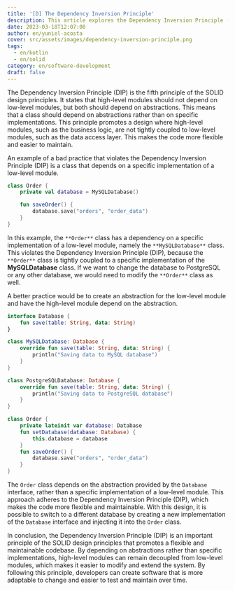 ```yaml
---
title: '[D] The Dependency Inversion Principle'
description: This article explores the Dependency Inversion Principle (DIP) in SOLID design principles, highlighting the benefits of creating flexible and easy-to-maintain code. It provides a Kotlin example for implementing DIP to achieve an adaptable codebase.
date: 2023-03-18T12:07:00
author: en/yuniel-acosta
cover: src/assets/images/dependency-inversion-principle.png
tags:
  - en/kotlin
  - en/solid
category: en/software-development
draft: false
---
```

The Dependency Inversion Principle (DIP) is the fifth principle of the SOLID design principles. It states that high-level modules should not depend on low-level modules, but both should depend on abstractions. This means that a class should depend on abstractions rather than on specific implementations. This principle promotes a design where high-level modules, such as the business logic, are not tightly coupled to low-level modules, such as the data access layer. This makes the code more flexible and easier to maintain.

An example of a bad practice that violates the Dependency Inversion Principle (DIP) is a class that depends on a specific implementation of a low-level module.

```kotlin
class Order {
    private val database = MySQLDatabase()

    fun saveOrder() {
        database.save("orders", "order_data")
    }
}
```

In this example, the `**Order**` class has a dependency on a specific implementation of a low-level module, namely the `**MySQLDatabase**` class. This violates the Dependency Inversion Principle (DIP), because the `**Order**` class is tightly coupled to a specific implementation of the **MySQLDatabase** class. If we want to change the database to PostgreSQL or any other database, we would need to modify the `**Order**` class as well.

A better practice would be to create an abstraction for the low-level module and have the high-level module depend on the abstraction.

```kotlin
interface Database {
    fun save(table: String, data: String)
}

class MySQLDatabase: Database {
    override fun save(table: String, data: String) {
        println("Saving data to MySQL database")
    }
}

class PostgreSQLDatabase: Database {
    override fun save(table: String, data: String) {
        println("Saving data to PostgreSQL database")
    }
}

class Order {
    private lateinit var database: Database
    fun setDatabase(database: Database) {
        this.database = database
    }
    fun saveOrder() {
        database.save("orders", "order_data")
    }
}
```

The `Order` class depends on the abstraction provided by the `Database` interface, rather than a specific implementation of a low-level module. This approach adheres to the Dependency Inversion Principle (DIP), which makes the code more flexible and maintainable. With this design, it is possible to switch to a different database by creating a new implementation of the `Database` interface and injecting it into the `Order` class.

In conclusion, the Dependency Inversion Principle (DIP) is an important principle of the SOLID design principles that promotes a flexible and maintainable codebase. By depending on abstractions rather than specific implementations, high-level modules can remain decoupled from low-level modules, which makes it easier to modify and extend the system. By following this principle, developers can create software that is more adaptable to change and easier to test and maintain over time.

